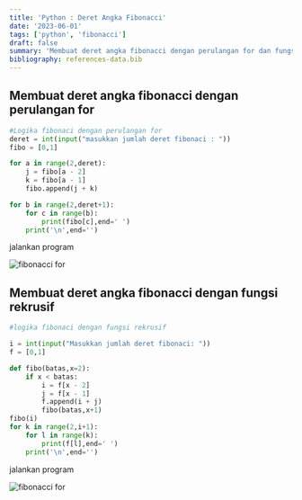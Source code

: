 ```yaml
---
title: 'Python : Deret Angka Fibonacci'
date: '2023-06-01'
tags: ['python', 'fibonacci']
draft: false
summary: 'Membuat deret angka fibonacci dengan perulangan for dan fungsi rekrusif'
bibliography: references-data.bib
---
```


## Membuat deret angka fibonacci dengan perulangan for

```python:fibonacci-for.py
#Logika fibonaci dengan perulangan for
deret = int(input("masukkan jumlah deret fibonaci : "))
fibo = [0,1]

for a in range(2,deret):
	j = fibo[a - 2]
	k = fibo[a - 1]
	fibo.append(j + k)

for b in range(2,deret+1):
	for c in range(b):
		print(fibo[c],end=' ')
	print('\n',end='')

```

jalankan program

![fibonacci for](/static/images/python/fibo-for.png)

## Membuat deret angka fibonacci dengan fungsi rekrusif

```python:fibonacci-rekrusif.py
#logika fibonaci dengan fungsi rekrusif

i = int(input("Masukkan jumlah deret fibonaci: "))
f = [0,1]

def fibo(batas,x=2):
	if x < batas:
		i = f[x - 2]
		j = f[x - 1]
		f.append(i + j)
		fibo(batas,x+1)
fibo(i)
for k in range(2,i+1):
	for l in range(k):
		print(f[l],end=' ')
	print('\n',end='')

```

jalankan program

![fibonacci for](/static/images/python/fibo-rekrusif.png)
